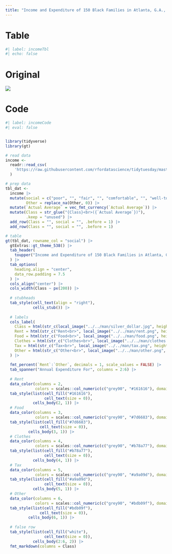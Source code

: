 ```yaml
---
title: "Income and Expenditure of 150 Black Families in Atlanta, G.A., U.S.A."
---
```


::: {.panel-tabset}

# Table

```r
#| label: incomeTbl
#| echo: false
```

# Original

![](https://raw.githubusercontent.com/ajstarks/dubois-data-portraits/master/challenge/challenge05/original-plate-31.jpg)

# Code

```r
#| label: incomeCode
#| eval: false


library(tidyverse)
library(gt)

# read data
income <-
  readr::read_csv(
    'https://raw.githubusercontent.com/rfordatascience/tidytuesday/master/data/2021/2021-02-16/income.csv'
  )

# prep data
tbl_dat <- 
  income |>
  mutate(social = c("poor", "", "fair", "", "comfortable", "", "well-to-do"),
         Other = replace_na(Other, 0)) |> 
  mutate(`Actual Average` = vec_fmt_currency(`Actual Average`)) |> 
  mutate(Class = str_glue("{Class}<br>({`Actual Average`})"),
         .keep = "unused") |>
  add_row(Class = "", social = "", .before = 1) |>
  add_row(Class = "", social = "", .before = 1)

# table
gt(tbl_dat, rowname_col = "social") |>
  gtExtras::gt_theme_538() |>
  tab_header(
    toupper("Income and Expenditure of 150 Black Families in Atlanta, G.A., U.S.A.")
  ) |> 
  tab_options(
    heading.align = "center", 
    data_row.padding = 7.5 
  ) |> 
  cols_align("center") |>
  cols_width(Class ~ px(200)) |> 
  
  # stubheads
  tab_style(cell_text(align = "right"),
            cells_stub()) |>
  
  # labels
  cols_label(
    Class = html(str_c(local_image("../../man/silver_dollar.jpg", height = px(100))), "<br>Annual Income<br>(Actual Average)"),
    Rent = html(str_c("Rent<br>", local_image("../../man/rent.png", height = 100))),
    Food = html(str_c("Food<br>", local_image("../../man/food.png", height = 100))),
    Clothes = html(str_c("Clothes<br>", local_image("../../man/clothes.png", height = 100))),
    Tax = html(str_c("Tax<br>", local_image("../../man/tax.png", height = 100))),
    Other = html(str_c("Other<br>", local_image("../../man/other.png", height = 100)))
  ) |>
  
  fmt_percent(`Rent`:`Other`, decimals = 1, scale_values = FALSE) |>
  tab_spanner("Annual Expenditure For", columns = 2:6) |>
  
  # Rent
  data_color(columns = 2, 
             colors = scales::col_numeric(c("grey90", "#161616"), domain = tbl_dat$Rent)) |>
  tab_style(list(cell_fill("#161616"),
                 cell_text(size = 0)),
            cells_body(2, 1)) |> 
  # Food
  data_color(columns = 3,
             colors = scales::col_numeric(c("grey90", "#7d6683"), domain = tbl_dat$Food)) |>
  tab_style(list(cell_fill("#7d6683"),
               cell_text(size = 0)),
          cells_body(3, 1)) |> 
  # Clothes
  data_color(columns = 4,
             colors = scales::col_numeric(c("grey90", "#b78a77"), domain = tbl_dat$Clothes)) |> 
  tab_style(list(cell_fill("#b78a77"),
                 cell_text(size = 0)),
            cells_body(4, 1)) |> 
  # Tax
  data_color(columns = 5,
             colors = scales::col_numeric(c("grey90", "#a9a09d"), domain = tbl_dat$Tax)) |> 
  tab_style(list(cell_fill("#a9a09d"),
                 cell_text(size = 0)),
            cells_body(5, 1)) |> 
  # Other
  data_color(columns = 6,
             colors = scales::col_numeric(c("grey90", "#bdb09f"), domain = tbl_dat$Other)) |> 
  tab_style(list(cell_fill("#bdb09f"),
               cell_text(size = 0)),
          cells_body(6, 1)) |> 
  
  # false row
  tab_style(list(cell_fill("white"),
                 cell_text(size = 0)),
            cells_body(2:6, 2)) |> 
  fmt_markdown(columns = Class)

```

:::